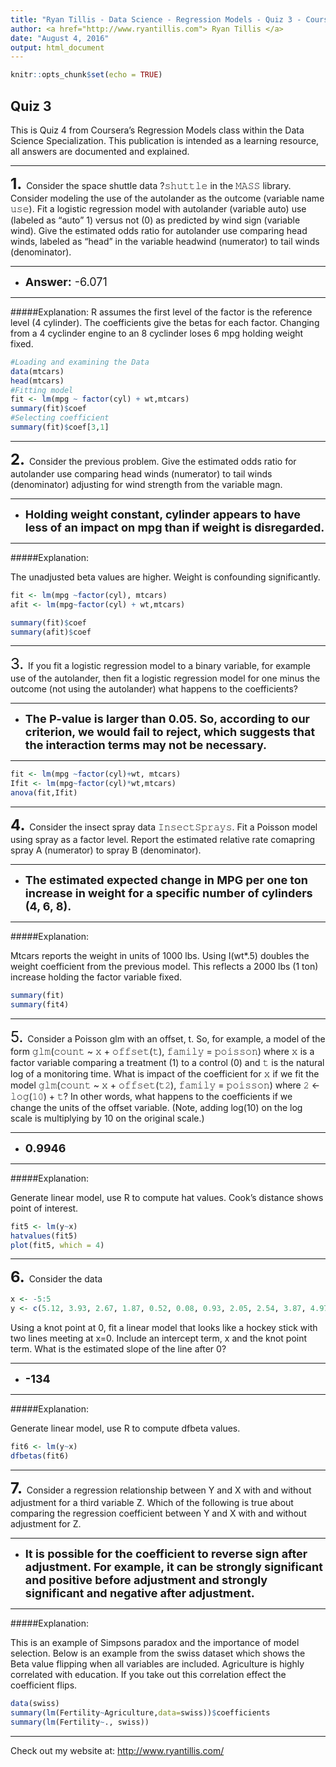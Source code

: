 ```yaml
---
title: "Ryan Tillis - Data Science - Regression Models - Quiz 3 - Coursera"
author: <a href="http://www.ryantillis.com"> Ryan Tillis </a>
date: "August 4, 2016"
output: html_document
---
```


```r
knitr::opts_chunk$set(echo = TRUE)
```

## Quiz 3

This is Quiz 4 from Coursera's Regression Models class within the Data Science Specialization. This publication is intended as a learning resource, all answers are documented and explained.

<hr>

<font size="+2">**1.**  </font>Consider the space shuttle data ?𝚜𝚑𝚞𝚝𝚝𝚕𝚎 in the 𝙼𝙰𝚂𝚂 library. Consider modeling the use of the autolander as the outcome (variable name 𝚞𝚜𝚎). Fit a logistic regression model with autolander (variable auto) use (labeled as "auto" 1) versus not (0) as predicted by wind sign (variable wind). Give the estimated odds ratio for autolander use comparing head winds, labeled as "head" in the variable headwind (numerator) to tail winds (denominator).

<hr>

* <font size="+1">**Answer:** -6.071</font>

<hr>

#####Explanation:
R assumes the first level of the factor is the reference level (4 cylinder). The coefficients give the betas for each factor. Changing from a 4 cyclinder engine to an 8 cyclinder loses 6 mpg holding weight fixed.

```r
#Loading and examining the Data
data(mtcars)
head(mtcars)
#Fitting model
fit <- lm(mpg ~ factor(cyl) + wt,mtcars)
summary(fit)$coef
#Selecting coefficient
summary(fit)$coef[3,1]
```

<hr>
<font size="+2">**2.**  </font> Consider the previous problem. Give the estimated odds ratio for autolander use comparing head winds (numerator) to tail winds (denominator) adjusting for wind strength from the variable magn.
<hr>

* <font size="+1">**Holding weight constant, cylinder appears to have less of an impact on mpg than if weight is disregarded.**</font>

<hr>

#####Explanation:

The unadjusted beta values are higher. Weight is confounding significantly.

```r
fit <- lm(mpg ~factor(cyl), mtcars)
afit <- lm(mpg~factor(cyl) + wt,mtcars)

summary(fit)$coef
summary(afit)$coef
```
<hr>

<font size="+2">3.  </font> If you fit a logistic regression model to a binary variable, for example use of the autolander, then fit a logistic regression model for one minus the outcome (not using the autolander) what happens to the coefficients?

<hr>

* <font size="+1">**The P-value is larger than 0.05. So, according to our criterion, we would fail to reject, which suggests that the interaction terms may not be necessary.**</font>

<hr>

```r
fit <- lm(mpg ~factor(cyl)+wt, mtcars)
Ifit <- lm(mpg~factor(cyl)*wt,mtcars)
anova(fit,Ifit)
```

<hr>

<font size="+2">**4.**  </font> Consider the insect spray data 𝙸𝚗𝚜𝚎𝚌𝚝𝚂𝚙𝚛𝚊𝚢𝚜. Fit a Poisson model using spray as a factor level. Report the estimated relative rate comapring spray A (numerator) to spray B (denominator). 

<hr>

* <font size="+1">**The estimated expected change in MPG per one ton increase in weight for a specific number of cylinders (4, 6, 8).**</font>

<hr>

#####Explanation:

Mtcars reports the weight in units of 1000 lbs. Using I(wt*.5) doubles the weight coefficient from the previous model. This reflects a 2000 lbs (1 ton) increase holding the factor variable fixed.

```r
summary(fit)
summary(fit4)
```

<hr>

<font size="+2">5.  </font> Consider a Poisson glm with an offset, t. So, for example, a model of the form 𝚐𝚕𝚖(𝚌𝚘𝚞𝚗𝚝 ~ 𝚡 + 𝚘𝚏𝚏𝚜𝚎𝚝(𝚝), 𝚏𝚊𝚖𝚒𝚕𝚢 = 𝚙𝚘𝚒𝚜𝚜𝚘𝚗) where 𝚡 is a factor variable comparing a treatment (1) to a control (0) and 𝚝 is the natural log of a monitoring time. What is impact of the coefficient for 𝚡 if we fit the model 𝚐𝚕𝚖(𝚌𝚘𝚞𝚗𝚝 ~ 𝚡 + 𝚘𝚏𝚏𝚜𝚎𝚝(𝚝𝟸), 𝚏𝚊𝚖𝚒𝚕𝚢 = 𝚙𝚘𝚒𝚜𝚜𝚘𝚗) where 𝟸 <- 𝚕𝚘𝚐(𝟷𝟶) + 𝚝? In other words, what happens to the coefficients if we change the units of the offset variable. (Note, adding log(10) on the log scale is multiplying by 10 on the original scale.)

<hr>

* <font size="+1">**0.9946**</font>

<hr>

#####Explanation:

Generate linear model, use R to compute hat values. Cook's distance shows point of interest.

```r
fit5 <- lm(y~x)
hatvalues(fit5)
plot(fit5, which = 4)
```

<hr>

<font size="+2">**6.**  </font> Consider the data
```r
x <- -5:5
y <- c(5.12, 3.93, 2.67, 1.87, 0.52, 0.08, 0.93, 2.05, 2.54, 3.87, 4.97)
```
Using a knot point at 0, fit a linear model that looks like a hockey stick with two lines meeting at x=0. Include an intercept term, x and the knot point term. What is the estimated slope of the line after 0?

<hr>

* <font size="+1">**-134**</font>

<hr>

#####Explanation:

Generate linear model, use R to compute dfbeta values.

```r
fit6 <- lm(y~x)
dfbetas(fit6)
```


<hr>

<font size="+2">**7.**  </font> Consider a regression relationship between Y and X with and without adjustment for a third variable Z. Which of the following is true about comparing the regression coefficient between Y and X with and without adjustment for Z.

<hr>

* <font size="+1">**It is possible for the coefficient to reverse sign after adjustment. For example, it can be strongly significant and positive before adjustment and strongly significant and negative after adjustment.**</font>

<hr>
#####Explanation:

This is an example of Simpsons paradox and the importance of model selection. Below is an example from the swiss dataset which shows the Beta value flipping when all variables are included. Agriculture is highly correlated with education. If you take out this correlation effect the coefficient flips.

```r
data(swiss)
summary(lm(Fertility~Agriculture,data=swiss))$coefficients
summary(lm(Fertility~., swiss))
```

<hr>
Check out my website at: <http://www.ryantillis.com/>
